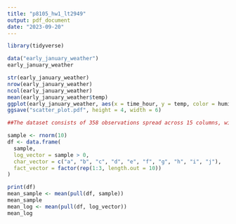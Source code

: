 ```yaml
---
title: "p8105_hw1_lt2949"
output: pdf_document
date: "2023-09-20"
---
```


```r
library(tidyverse)

data("early_january_weather")
early_january_weather

str(early_january_weather)
nrow(early_january_weather)
ncol(early_january_weather)
mean(early_january_weather$temp)
ggplot(early_january_weather, aes(x = time_hour, y = temp, color = humid)) + geom_point()
ggsave("scatter_plot.pdf", height = 4, width = 6)

##The dataset consists of 358 observations spread across 15 columns, with an average temperature of 39.58 degree Farenheit. Among these 15 attributes, we have "temp" indicating the temperature in degrees Fahrenheit at the corresponding hour. "humid" provides the humidity level for that hour. "time_hour" denotes the exact hour of the observation, and "Wind_speed" specifies the wind speed at that particular hour.
```
```r
sample <- rnorm(10)
df <- data.frame(
  sample,
  log_vector = sample > 0,
  char_vector = c("a", "b", "c", "d", "e", "f", "g", "h", "i", "j"),
  fact_vector = factor(rep(1:3, length.out = 10))
)

print(df)
mean_sample <- mean(pull(df, sample))
mean_sample
mean_log <- mean(pull(df, log_vector))
mean_log
```


